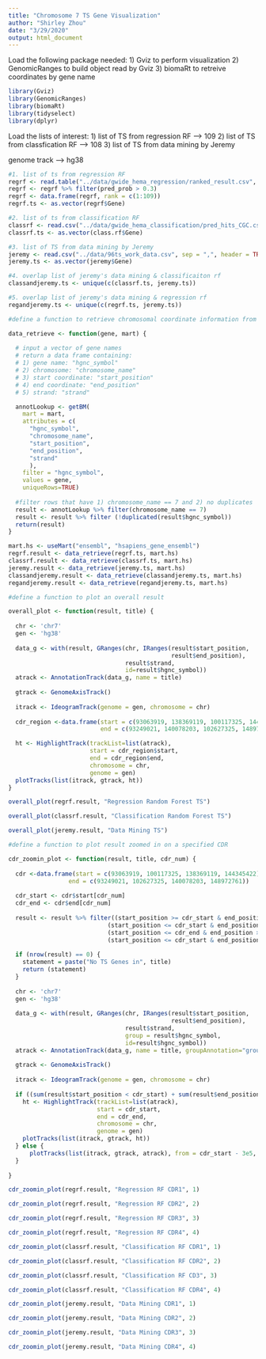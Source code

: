 ```yaml
---
title: "Chromosome 7 TS Gene Visualization"
author: "Shirley Zhou"
date: "3/29/2020"
output: html_document
---
```


Load the following package needed:
1) Gviz to perform visualization
2) GenomicRanges to build object read by Gviz 
3) biomaRt to retreive coordinates by gene name 
```r
library(Gviz)
library(GenomicRanges)
library(biomaRt)
library(tidyselect)
library(dplyr)
```

Load the lists of interest:
1) list of TS from regression RF --> 109 
2) list of TS from classfication RF --> 108
3) list of TS from data mining by Jeremy


genome track --> hg38
```r
#1. list of ts from regression RF
regrf <- read.table("../data/gwide_hema_regression/ranked_result.csv", sep = ",", header = TRUE)
regrf <- regrf %>% filter(pred_prob > 0.3)
regrf <- data.frame(regrf, rank = c(1:109))
regrf.ts <- as.vector(regrf$Gene)

#2. list of ts from classification RF
classrf <- read.csv("../data/gwide_hema_classification/pred_hits_CGC.csv", sep = ",", header = TRUE)
classrf.ts <- as.vector(class.rf$Gene)

#3. list of TS from data mining by Jeremy
jeremy <- read.csv("../data/96ts_work_data.csv", sep = ",", header = TRUE)
jeremy.ts <- as.vector(jeremy$Gene)

#4. overlap list of jeremy's data mining & classificaiton rf
classandjeremy.ts <- unique(c(classrf.ts, jeremy.ts))

#5. overlap list of jeremy's data mining & regression rf
regandjeremy.ts <- unique(c(regrf.ts, jeremy.ts))
```

```r
#define a function to retrieve chromosomal coordinate information from biomaRt

data_retrieve <- function(gene, mart) {
  
  # input a vector of gene names
  # return a data frame containing:
  # 1) gene name: "hgnc_symbol"
  # 2) chromosome: "chromosome_name"
  # 3) start coordinate: "start_position"
  # 4) end coordinate: "end_position"
  # 5) strand: "strand"

  annotLookup <- getBM(
    mart = mart,
    attributes = c(
      "hgnc_symbol",
      "chromosome_name",
      "start_position",
      "end_position",
      "strand"
      ),
    filter = "hgnc_symbol",
    values = gene,
    uniqueRows=TRUE)
  
  #filter rows that have 1) chromosome_name == 7 and 2) no duplicates
  result <- annotLookup %>% filter(chromosome_name == 7)
  result <- result %>% filter (!duplicated(result$hgnc_symbol))
  return(result)
}

```

```r
mart.hs <- useMart("ensembl", "hsapiens_gene_ensembl")
regrf.result <- data_retrieve(regrf.ts, mart.hs)
classrf.result <- data_retrieve(classrf.ts, mart.hs)
jeremy.result <- data_retrieve(jeremy.ts, mart.hs)
classandjeremy.result <- data_retrieve(classandjeremy.ts, mart.hs)
regandjeremy.result <- data_retrieve(regandjeremy.ts, mart.hs)
```

```r
#define a function to plot an overall result

overall_plot <- function(result, title) {
  
  chr <- 'chr7'
  gen <- 'hg38'
  
  data_g <- with(result, GRanges(chr, IRanges(result$start_position,
                                              result$end_position),
                                 result$strand,
                                 id=result$hgnc_symbol))
  atrack <- AnnotationTrack(data_g, name = title)
  
  gtrack <- GenomeAxisTrack()
  
  itrack <- IdeogramTrack(genome = gen, chromosome = chr)
  
  cdr_region <-data.frame(start = c(93063919, 138369119, 100117325, 144345422),
                          end = c(93249021, 140078203, 102627325, 148972761))

  ht <- HighlightTrack(trackList=list(atrack), 
                       start = cdr_region$start, 
                       end = cdr_region$end,
                       chromosome = chr,
                       genome = gen)
  plotTracks(list(itrack, gtrack, ht))
}

```

```r
overall_plot(regrf.result, "Regression Random Forest TS")
```

```r
overall_plot(classrf.result, "Classification Random Forest TS")
```

```r
overall_plot(jeremy.result, "Data Mining TS")
```


```r
#define a function to plot result zoomed in on a specified CDR

cdr_zoomin_plot <- function(result, title, cdr_num) {
  
  cdr <-data.frame(start = c(93063919, 100117325, 138369119, 144345422),
                 end = c(93249021, 102627325, 140078203, 148972761))
  
  cdr_start <- cdr$start[cdr_num]
  cdr_end <- cdr$end[cdr_num]
  
  result <- result %>% filter((start_position >= cdr_start & end_position <= cdr_end) |
                            (start_position <= cdr_start & end_position >= cdr_start) |
                            (start_position <= cdr_end & end_position >= cdr_end) |
                            (start_position <= cdr_start & end_position >= cdr_end))
  
  if (nrow(result) == 0) {
    statement = paste("No TS Genes in", title)
    return (statement)
  }
  
  chr <- 'chr7'
  gen <- 'hg38'
  
  data_g <- with(result, GRanges(chr, IRanges(result$start_position,
                                              result$end_position),
                                 result$strand,
                                 group = result$hgnc_symbol,
                                 id=result$hgnc_symbol))
  atrack <- AnnotationTrack(data_g, name = title, groupAnnotation="group", fontcolor.group="darkblue", shape = "box", just.group = "left")
  
  gtrack <- GenomeAxisTrack()
  
  itrack <- IdeogramTrack(genome = gen, chromosome = chr)
  
  if ((sum(result$start_position < cdr_start) + sum(result$end_position > cdr_end)) > 0) {
    ht <- HighlightTrack(trackList=list(atrack), 
                         start = cdr_start, 
                         end = cdr_end,
                         chromosome = chr,
                         genome = gen)
    plotTracks(list(itrack, gtrack, ht))
  } else {
      plotTracks(list(itrack, gtrack, atrack), from = cdr_start - 3e5, to = cdr_end)
  }
    
}
```


```r
cdr_zoomin_plot(regrf.result, "Regression RF CDR1", 1)
```


```r
cdr_zoomin_plot(regrf.result, "Regression RF CDR2", 2)
```


```r
cdr_zoomin_plot(regrf.result, "Regression RF CDR3", 3)
```


```r
cdr_zoomin_plot(regrf.result, "Regression RF CDR4", 4)
```


```r
cdr_zoomin_plot(classrf.result, "Classification RF CDR1", 1)
```


```r
cdr_zoomin_plot(classrf.result, "Classification RF CDR2", 2)
```


```r
cdr_zoomin_plot(classrf.result, "Classification RF CD3", 3)
```


```r
cdr_zoomin_plot(classrf.result, "Classification RF CDR4", 4)
```


```r
cdr_zoomin_plot(jeremy.result, "Data Mining CDR1", 1)
```


```r
cdr_zoomin_plot(jeremy.result, "Data Mining CDR2", 2)
```


```r
cdr_zoomin_plot(jeremy.result, "Data Mining CDR3", 3)
```


```r
cdr_zoomin_plot(jeremy.result, "Data Mining CDR4", 4)
```

